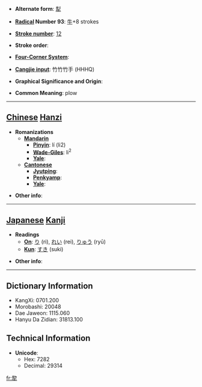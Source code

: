 * '''Alternate form''': [[犁]]

* '''[[Wiktionary:Chinese radical index| Radical]] Number 93''': [[Wiktionary:Chinese radical index 牛|牛]]+8 strokes

* '''[[Wiktionary:Chinese total strokes index|Stroke number]]''': [[Wiktionary:Chinese total strokes index 12|12]]

* '''Stroke order''': 

* '''[[Wiktionary:Chinese four corner index|Four-Corner System]]''': 

* '''[[Wiktionary:Chinese Cangjie index|Cangjie input]]''': 竹竹竹手 (HHHQ)

* '''Graphical Significance and Origin''': 

* '''Common Meaning''': plow

----

== [[Chinese]] [[Hanzi]] ==

* '''Romanizations'''
** '''[[Mandarin]]'''
*** '''[[Pinyin]]''': lí (li2)
*** '''[[Wade-Giles]]''': li<sup>2</sup>
*** '''[[Yale]]''': 
** '''[[Cantonese]]'''
*** '''[[Jyutping]]''':
*** '''[[Penkyamp]]''': 
*** '''[[Yale]]''': 

* '''Other info''': 

----

== [[Japanese]] [[Kanji]] ==

* '''Readings'''
** '''[[On]]''': [[り]] (ri), [[れい]] (rei), [[りゅう]] (ryū)
** '''[[Kun]]''': [[すき]] (suki)

* '''Other info''':  

----

== Dictionary Information ==

* KangXi: 0701.200
* Morobashi: 20048
* Dae Jaweon: 1115.060
* Hanyu Da Zidian: 31813.100

== Technical Information ==

* '''Unicode''':
** Hex: 7282
** Decimal: 29314

[[fr:犂]]
